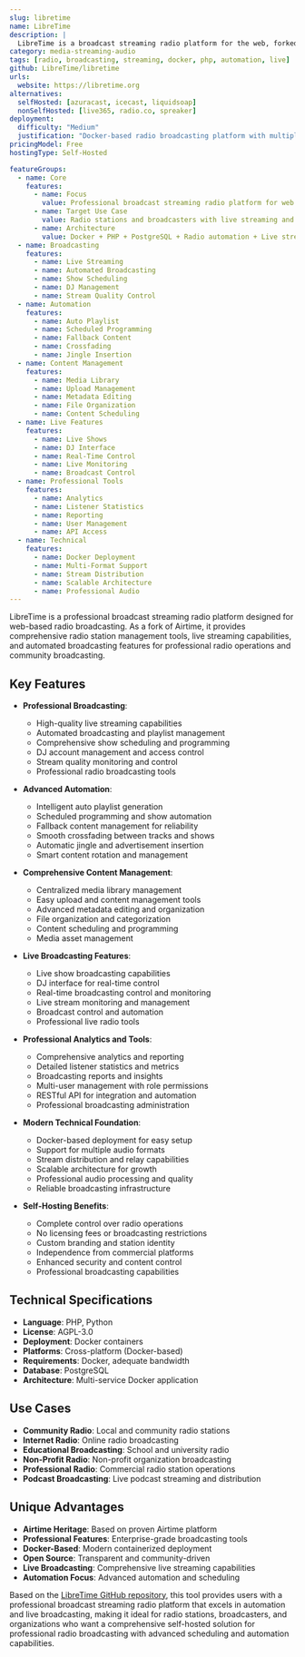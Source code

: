 ```yaml
---
slug: libretime
name: LibreTime
description: |
  LibreTime is a broadcast streaming radio platform for the web, forked from Airtime. Built with Docker and PHP, it provides professional radio broadcasting features including live streaming, automated playlists, and comprehensive radio station management tools.
category: media-streaming-audio
tags: [radio, broadcasting, streaming, docker, php, automation, live]
github: LibreTime/libretime
urls:
  website: https://libretime.org
alternatives:
  selfHosted: [azuracast, icecast, liquidsoap]
  nonSelfHosted: [live365, radio.co, spreaker]
deployment:
  difficulty: "Medium"
  justification: "Docker-based radio broadcasting platform with multiple components. Requires configuration for live streaming, automation, and broadcasting features."
pricingModel: Free
hostingType: Self-Hosted

featureGroups:
  - name: Core
    features:
      - name: Focus
        value: Professional broadcast streaming radio platform for web broadcasting
      - name: Target Use Case
        value: Radio stations and broadcasters with live streaming and automation needs
      - name: Architecture
        value: Docker + PHP + PostgreSQL + Radio automation + Live streaming + Broadcasting
  - name: Broadcasting
    features:
      - name: Live Streaming
      - name: Automated Broadcasting
      - name: Show Scheduling
      - name: DJ Management
      - name: Stream Quality Control
  - name: Automation
    features:
      - name: Auto Playlist
      - name: Scheduled Programming
      - name: Fallback Content
      - name: Crossfading
      - name: Jingle Insertion
  - name: Content Management
    features:
      - name: Media Library
      - name: Upload Management
      - name: Metadata Editing
      - name: File Organization
      - name: Content Scheduling
  - name: Live Features
    features:
      - name: Live Shows
      - name: DJ Interface
      - name: Real-Time Control
      - name: Live Monitoring
      - name: Broadcast Control
  - name: Professional Tools
    features:
      - name: Analytics
      - name: Listener Statistics
      - name: Reporting
      - name: User Management
      - name: API Access
  - name: Technical
    features:
      - name: Docker Deployment
      - name: Multi-Format Support
      - name: Stream Distribution
      - name: Scalable Architecture
      - name: Professional Audio
---
```


LibreTime is a professional broadcast streaming radio platform designed for web-based radio broadcasting. As a fork of Airtime, it provides comprehensive radio station management tools, live streaming capabilities, and automated broadcasting features for professional radio operations and community broadcasting.

## Key Features

- **Professional Broadcasting**:

  - High-quality live streaming capabilities
  - Automated broadcasting and playlist management
  - Comprehensive show scheduling and programming
  - DJ account management and access control
  - Stream quality monitoring and control
  - Professional radio broadcasting tools

- **Advanced Automation**:

  - Intelligent auto playlist generation
  - Scheduled programming and show automation
  - Fallback content management for reliability
  - Smooth crossfading between tracks and shows
  - Automatic jingle and advertisement insertion
  - Smart content rotation and management

- **Comprehensive Content Management**:

  - Centralized media library management
  - Easy upload and content management tools
  - Advanced metadata editing and organization
  - File organization and categorization
  - Content scheduling and programming
  - Media asset management

- **Live Broadcasting Features**:

  - Live show broadcasting capabilities
  - DJ interface for real-time control
  - Real-time broadcasting control and monitoring
  - Live stream monitoring and management
  - Broadcast control and automation
  - Professional live radio tools

- **Professional Analytics and Tools**:

  - Comprehensive analytics and reporting
  - Detailed listener statistics and metrics
  - Broadcasting reports and insights
  - Multi-user management with role permissions
  - RESTful API for integration and automation
  - Professional broadcasting administration

- **Modern Technical Foundation**:

  - Docker-based deployment for easy setup
  - Support for multiple audio formats
  - Stream distribution and relay capabilities
  - Scalable architecture for growth
  - Professional audio processing and quality
  - Reliable broadcasting infrastructure

- **Self-Hosting Benefits**:
  - Complete control over radio operations
  - No licensing fees or broadcasting restrictions
  - Custom branding and station identity
  - Independence from commercial platforms
  - Enhanced security and content control
  - Professional broadcasting capabilities

## Technical Specifications

- **Language**: PHP, Python
- **License**: AGPL-3.0
- **Deployment**: Docker containers
- **Platforms**: Cross-platform (Docker-based)
- **Requirements**: Docker, adequate bandwidth
- **Database**: PostgreSQL
- **Architecture**: Multi-service Docker application

## Use Cases

- **Community Radio**: Local and community radio stations
- **Internet Radio**: Online radio broadcasting
- **Educational Broadcasting**: School and university radio
- **Non-Profit Radio**: Non-profit organization broadcasting
- **Professional Radio**: Commercial radio station operations
- **Podcast Broadcasting**: Live podcast streaming and distribution

## Unique Advantages

- **Airtime Heritage**: Based on proven Airtime platform
- **Professional Features**: Enterprise-grade broadcasting tools
- **Docker-Based**: Modern containerized deployment
- **Open Source**: Transparent and community-driven
- **Live Broadcasting**: Comprehensive live streaming capabilities
- **Automation Focus**: Advanced automation and scheduling

Based on the [LibreTime GitHub repository](https://github.com/LibreTime/libretime), this tool provides users with a professional broadcast streaming radio platform that excels in automation and live broadcasting, making it ideal for radio stations, broadcasters, and organizations who want a comprehensive self-hosted solution for professional radio broadcasting with advanced scheduling and automation capabilities.
